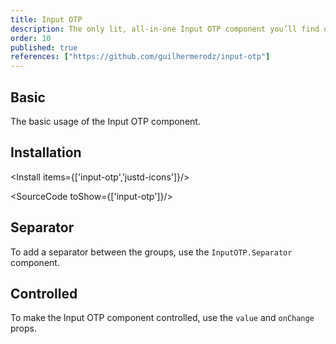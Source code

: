 ```yaml
---
title: Input OTP
description: The only lit, all-in-one Input OTP component you’ll find online. Easy to use, highly customizable, and packed with features.
order: 10
published: true
references: ["https://github.com/guilhermerodz/input-otp"]
---
```


## Basic
The basic usage of the Input OTP component.

<How toUse="forms/input-otp-demo"/>

## Installation
<Install items={['input-otp','justd-icons']}/>

<SourceCode toShow={['input-otp']}/>

## Separator
To add a separator between the groups, use the `InputOTP.Separator` component.

<How toUse="forms/input-otp-separator-demo"/>

## Controlled
To make the Input OTP component controlled, use the `value` and `onChange` props.

<How toUse="forms/input-otp-controlled-demo"/>
